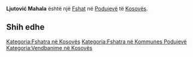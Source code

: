 {{Fshat në Kosovës
 | Emri                = Ljutović Mahala
| srp_N_name = Ljutović Mahala
| srp_N_FULL_NAME_RO = Ljutović Mahala
| srp_N_FULL_NAME_ND_RO = Ljutovic Mahala
| srp_N_SORT_NAME_RG = LJUTOVICMAHALA
| srp_N_FULL_NAME_RG = Ljutović Mahala
| srp_N_FULL_NAME_ND_RG = Ljutovic Mahala

 | Emri (Rasa dhanore) = 
 | Figura              = 
 | Shteti              = Kosovo
 | Komuna              = Podujevë
 | Kodi postar         = 
 | Sipërfaqja          = 

 | Popullsia           = 

 | Regj. i popullsisë  = 
 | Dend. e popullsisë  = 
 | Faqja zyrtare       = 
 <!--- Koordinatat ----> 
 | Gjerësia            = 42.81543
 | Gjatësia            = 21.312456
 | Lartësia            = 
}}
'''Ljutović Mahala''' është një [[Fshat]] në [[Podujevë]] të [[Kosovës]].

<!-- == Gjeografia == -->
<!-- == Historia == -->
<!-- == Demografia == -->
== Shih edhe ==
{{Komuna Podujevë}}
{{Kosovo-Administrata-Cung}}

[[Kategoria:Fshatra në Kosovës]]
[[Kategoria:Fshatra në Kommunes Podujevë]]
[[Kategoria:Vendbanime në Kosovës]]